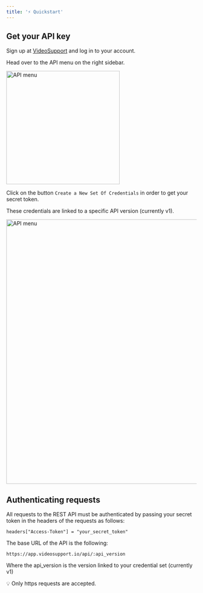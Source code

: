```yaml
---
title: '⚡️ Quickstart'
---
```


## Get your API key

Sign up at [VideoSupport](https://app.videosupport.io/signup) and log in to your account.

Head over to the API menu on the right sidebar.

<img
  src="images/API menu.png"
  alt="API menu"
  width="300"
/>

Click on the button `Create a New Set Of Credentials` in order to get your secret token.

These credentials are linked to a specific API version (currently v1).

<img
  src="images/API credentials.png"
  alt="API menu"
  width="700"
/>



## Authenticating requests

All requests to the REST API must be authenticated by passing your secret token in the headers of the requests as follows:

`headers["Access-Token"] = "your_secret_token"`


The base URL of the API is the following:

`https://app.videosupport.io/api/:api_version`

Where the api_version is the version linked to your credential set (currently v1)

💡 Only https requests are accepted.

